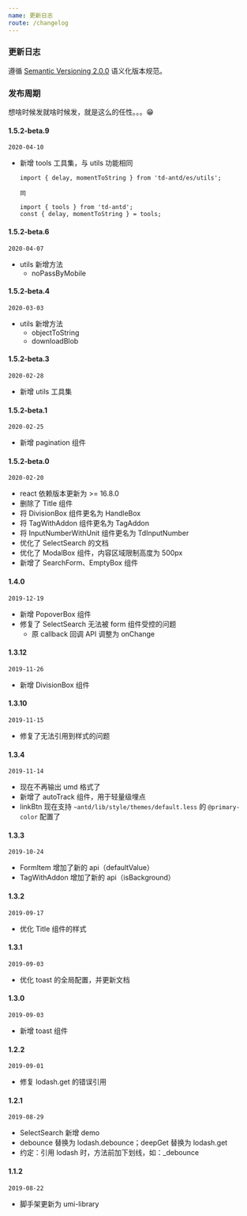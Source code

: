 ```yaml
---
name: 更新日志
route: /changelog
---
```


### 更新日志

遵循 [Semantic Versioning 2.0.0](https://semver.org/lang/zh-CN/) 语义化版本规范。

### 发布周期

想啥时候发就啥时候发，就是这么的任性。。。😁

#### 1.5.2-beta.9

`2020-04-10`

- 新增 tools 工具集，与 utils 功能相同


    ```
    import { delay, momentToString } from 'td-antd/es/utils';

    同

    import { tools } from 'td-antd';
    const { delay, momentToString } = tools;
    ```

#### 1.5.2-beta.6

`2020-04-07`

- utils 新增方法
  - noPassByMobile

#### 1.5.2-beta.4

`2020-03-03`

- utils 新增方法
  - objectToString
  - downloadBlob

#### 1.5.2-beta.3

`2020-02-28`

- 新增 utils 工具集

#### 1.5.2-beta.1

`2020-02-25`

- 新增 pagination 组件

#### 1.5.2-beta.0

`2020-02-20`

- react 依赖版本更新为 >= 16.8.0
- 删除了 Title 组件
- 将 DivisionBox 组件更名为 HandleBox
- 将 TagWithAddon 组件更名为 TagAddon
- 将 InputNumberWithUnit 组件更名为 TdInputNumber
- 优化了 SelectSearch 的文档
- 优化了 ModalBox 组件，内容区域限制高度为 500px
- 新增了 SearchForm、EmptyBox 组件

#### 1.4.0

`2019-12-19`

- 新增 PopoverBox 组件
- 修复了 SelectSearch 无法被 form 组件受控的问题
  - 原 callback 回调 API 调整为 onChange

#### 1.3.12

`2019-11-26`

- 新增 DivisionBox 组件

#### 1.3.10

`2019-11-15`

- 修复了无法引用到样式的问题

#### 1.3.4

`2019-11-14`

- 现在不再输出 umd 格式了
- 新增了 autoTrack 组件，用于轻量级埋点
- linkBtn 现在支持 `~antd/lib/style/themes/default.less` 的 `@primary-color` 配置了

#### 1.3.3

`2019-10-24`

- FormItem 增加了新的 api（defaultValue）
- TagWithAddon 增加了新的 api（isBackground）

#### 1.3.2

`2019-09-17`

- 优化 Title 组件的样式

#### 1.3.1

`2019-09-03`

- 优化 toast 的全局配置，并更新文档

#### 1.3.0

`2019-09-03`

- 新增 toast 组件

#### 1.2.2

`2019-09-01`

- 修复 lodash.get 的错误引用

#### 1.2.1

`2019-08-29`

- SelectSearch 新增 demo
- debounce 替换为 lodash.debounce；deepGet 替换为 lodash.get
- 约定：引用 lodash 时，方法前加下划线，如：_debounce

#### 1.1.2

`2019-08-22`

- 脚手架更新为 umi-library